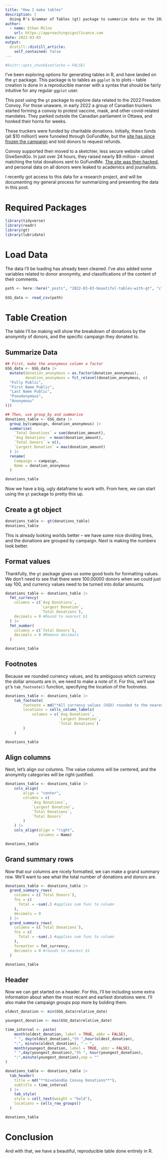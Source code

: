 ```yaml
---
title: "How I make tables"
description: |
  Using R's Grammar of Tables (gt) package to summarize data on the 2022 Freedom Convoy
author:
  - name: Ethan Milne
    url: https://approachingsignificance.com
date: 2022-03-03
output:
  distill::distill_article:
    self_contained: false
---
```



```r
#knitr::opts_chunk$set(echo = FALSE)
```

I've been exploring options for generating tables in R, and have landed on the `gt` package. This package is to tables as `ggplot` is to plots -- table creation is done in a reproducible manner with a syntax that should be fairly intuitive for any regular `ggplot` user.

This post using the `gt` package to explore data related to the 2022 Freedom Convoy. For those unaware, in early 2022 a group of Canadian truckers started forming a convoy to protest vaccine, mask, and other covid-related mandates. They parked outside the Canadian parliament in Ottawa, and honked their horns for weeks.

These truckers were funded by charitable donations. Initially, these funds (all $10 million!) were funneled through GoFundMe, but the [site has since frozen the campaign](https://www.theglobeandmail.com/canada/article-gofundme-scuttles-campaign-for-trucker-convoy-stops-release-of-10/) and told donors to request refunds.

Convoy supported then moved to a sketchier, less secure website called GiveSendGo. In just over 24 hours, they raised nearly $9 million -- almost matching the total donations sent to GoFundMe. [The site was then hacked](https://nationalpost.com/news/civil-servants-nasa-employees-and-an-american-billionaire-among-donors-leaked-in-givesendgo-hack), and personal data on all donors were leaked to academics and journalists.

I recently got access to this data for a research project, and will be documenting my general process for summarizing and presenting the data in this post.


# Required Packages
```r
library(tidyverse)
library(readr)
library(gt)
library(lubridate)
```

# Load Data
The data I'll be loading has already been cleaned. I've also added some variables related to donor anonymity, and classifications of the content of their comments.

```r
path <- here::here("_posts", "2022-03-03-beautiful-tables-with-gt", "cleanGSG.csv")
    
GSG_data <- read_csv(path)
```
# Table Creation
The table I'll be making will show the breakdown of donations by the anonymity of donors, and the specific campaign they donated to.

## Summarize Data
```r
## First, make the anonymous column a factor
GSG_data <- GSG_data |>
  mutate(donation_anonymous = as.factor(donation_anonymous),
         donation_anonymous = fct_relevel(donation_anonymous, c(
  "Fully Public",
  "First Name Public",
  "Last Name Public",
  "Pseudonymous",
  "Anonymous"
)))

## Then, use group_by and summarise
donations_table <- GSG_data |>
  group_by(campaign, donation_anonymous) |>
  summarise(
    `Total Donations` = sum(donation_amount),
    `Avg Donations` = mean(donation_amount),
    `Total Donors` = n(),
    `Largest Donation` = max(donation_amount)
  ) |>
  rename(
    Campaign = campaign,
    Name = donation_anonymous
  )

donations_table
```

Now we have a big, ugly dataframe to work with. From here, we can start using the `gt` package to pretty this up.

## Create a gt object
```r
donations_table <- gt(donations_table)
donations_table
```

This is already looking worlds better -- we have some nice dividing lines, and the donations are grouped by campaign. Next is making the numbers look better.

## Format values
Thankfully, the `gt` package gives us some good tools for formatting values. We don't need to see that there were 100.00000 donors when we could just say 100, and currency values need to be turned into dollar amounts.

```r
donations_table <- donations_table |>
  fmt_currency(
    columns = c(`Avg Donations`, 
                `Largest Donation`, 
                `Total Donations`),
    decimals = 0 #Round to nearest $1
  ) |>
  fmt_number(
    columns = c(`Total Donors`),
    decimals = 0 #Remove decimals
  )

donations_table
```

## Footnotes
Because we rounded currency values, and its ambiguous which currency the dollar amounts are in, we need to make a note of it. For this, we'll use `gt`'s `tab_footnote()` function, specifying the location of the footnotes.

```r
donations_table <- donations_table |>
    tab_footnote(
        footnote = md("*All currency values (USD) rounded to the nearest dollar*"),
        locations = cells_column_labels(
            columns = c(`Avg Donations`,
                        `Largest Donation`,
                        `Total Donations`)
        )
    ) 

donations_table
```

## Align columns
Next, let's align our columns. The value columns will be centered, and the anonymity categories will be right-justified.

```r
donations_table <- donations_table |>
    cols_align(
        align = "center",
        columns = c(
            `Avg Donations`,
            `Largest Donation`,
            `Total Donations`,
            `Total Donors`
        )
    ) |>
    cols_align(align = "right",
               columns = Name)

donations_table
```

## Grand summary rows
Now that our columns are nicely formatted, we can make a grand summary row. We'll want to see what the total number of donations and donors are.

```r
donations_table <- donations_table |>
  grand_summary_rows(
    columns = c(`Total Donors`),
    fns = c(
      Total = ~sum(.) #applies sum func to column
    ),
    decimals = 0
  ) |>
  grand_summary_rows(
    columns = c(`Total Donations`),
    fns = c(
      Total = ~sum(.) #applies sum func to column
    ),
    formatter = fmt_currency,
    decimals = 0 #rounds to nearest $1
  )

donations_table
```

## Header
Now we can get started on a header. For this, I'll be including some extra information about when the most recent and earliest donations were. I'll also make the campaign groups pop more by bolding them.

```r
oldest_donation <- min(GSG_data$relative_date)

youngest_donation <- max(GSG_data$relative_date)

time_interval <- paste(
    month(oldest_donation, label = TRUE, abbr = FALSE),
    " ", day(oldest_donation),"th ",hour(oldest_donation),
    ":", minute(oldest_donation), " — ",
    month(youngest_donation, label = TRUE, abbr = FALSE),
    " ",day(youngest_donation),"th ", hour(youngest_donation),
    ":",minute(youngest_donation),sep = ""
)

donations_table <- donations_table |>
  tab_header(
    title = md("**GiveSendGo Convoy Donations**"),
    subtitle = time_interval 
  ) |>
    tab_style(
    style = cell_text(weight = "bold"),
    locations = cells_row_groups()
  )

donations_table
```

# Conclusion
And with that, we have a beautiful, reproducible table done entirely in R. 
